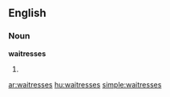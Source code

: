 ==English==
===Noun===
'''waitresses'''
# {{plural of|[[waitress]]}}

[[ar:waitresses]]
[[hu:waitresses]]
[[simple:waitresses]]